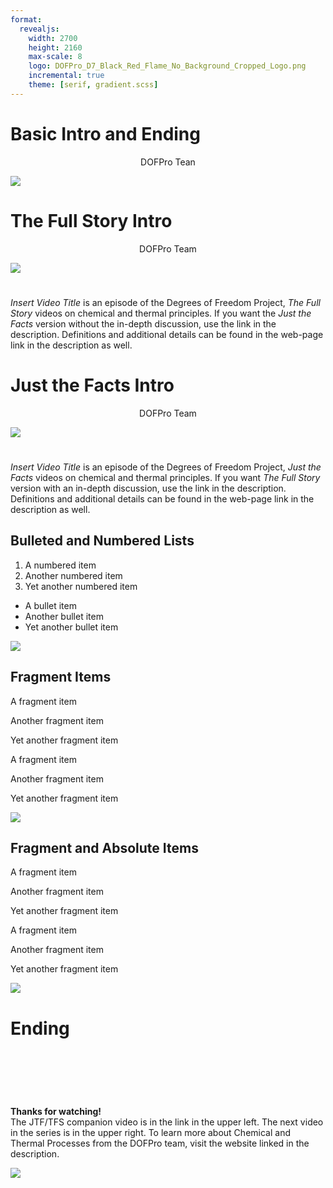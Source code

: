 ```yaml
---
format:
  revealjs:
    width: 2700
    height: 2160
    max-scale: 8
    logo: DOFPro_D7_Black_Red_Flame_No_Background_Cropped_Logo.png
    incremental: true
    theme: [serif, gradient.scss]
---
```


# Basic Intro and Ending

::: {style="text-align: center;"}
DOFPro Tean
:::

![](DOFPro_D7_Black_Red_Flame_No_Background_Cropped.png){.absolute left="22%" top="-80%"}

# The Full Story Intro

::: {style="text-align: center;"}
DOFPro Team
:::

![](DOFPro_D7_Black_Red_Flame_No_Background_Cropped.png){.absolute left="22%" top="-80%"}

#

::: {.bigger .centered}
*Insert Video Title* is an episode of the Degrees of Freedom Project, *The Full Story* videos on chemical and thermal principles. If you want the *Just the Facts* version without the in-depth discussion, use the link in the description. Definitions and additional details can be found in the web-page link in the description as well.
:::

# Just the Facts Intro

::: {style="text-align: center;"}
DOFPro Team
:::

![](../../DOFPro_D7_Black_Red_Flame_No_Background_Cropped.png){.absolute left="22%" top="-80%"}

#

::: {.bigger .centered}
*Insert Video Title* is an episode of the Degrees of Freedom Project, *Just the Facts* videos on chemical and thermal principles. If you want *The Full Story* version with an in-depth discussion, use the link in the description. Definitions and additional details can be found in the web-page link in the description as well.
:::


## Bulleted and Numbered Lists

1. A numbered item
2. Another numbered item
3. Yet another numbered item

- A bullet item
- Another bullet item
- Yet another bullet item

![](DOFPro_D7_Black_Red_Flame_No_Background_Cropped.png)

## Fragment Items

::: {.fragment}
A fragment item
:::

::: {.fragment}
Another fragment item
:::

::: {.fragment}
Yet another fragment item
:::

::: {.fragment}
A fragment item
:::

::: {.fragment}
Another fragment item
:::

::: {.fragment}
Yet another fragment item
:::

::: {.fragment}
![](DOFPro_D7_Black_Red_Flame_No_Background_Cropped.png)
:::

## Fragment and Absolute Items

::: {.fragment .absolute top=40% left=55%}
A fragment item
:::

::: {.fragment .absolute top=10% left=10%}
Another fragment item
:::

::: {.fragment .absolute top=25% left=55%}
Yet another fragment item
:::

::: {.fragment .absolute top=40% left=10%}
A fragment item
:::

::: {.fragment .absolute top=10% left=55%}
Another fragment item
:::

::: {.fragment .absolute top=25% left=10%}
Yet another fragment item
:::

::: {.fragment .absolute top=55% left=55%}
![](DOFPro_D7_Black_Red_Flame_No_Background_Cropped.png)
:::

# Ending

#

::: {.centered .bigger}
</br></br></br></br>**Thanks for watching!** </br> The JTF/TFS companion video is in the link in the upper left. The next video in the series is in the upper right. To learn more about Chemical and Thermal Processes from the DOFPro team, visit the website linked in the description.
:::

![](DOFPro_D7_Black_Red_Flame_No_Background_Cropped.png){.absolute left="22%" bottom="-25%"}